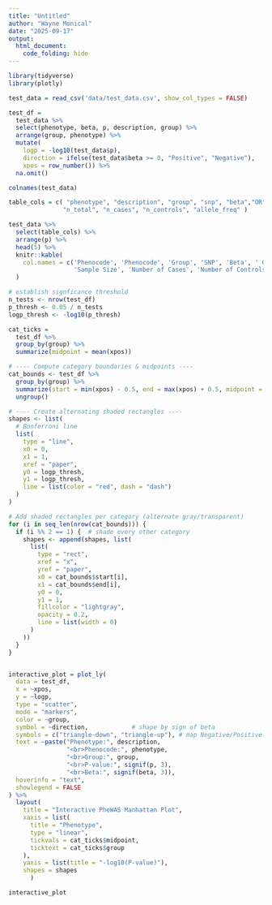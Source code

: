 ```yaml
---
title: "Untitled"
author: "Wayne Monical"
date: "2025-09-17"
output: 
  html_document:
    code_folding: hide
---
```


```r
library(tidyverse)
library(plotly)
```


```r
test_data = read_csv('data/test_data.csv', show_col_types = FALSE)

test_df = 
  test_data %>% 
  select(phenotype, beta, p, description, group) %>% 
  arrange(group, phenotype) %>% 
  mutate(
    logp = -log10(test_data$p),
    direction = ifelse(test_data$beta >= 0, "Positive", "Negative"),
    xpos = row_number()) %>% 
  na.omit() 
```

```r
colnames(test_data)
```
```r
table_cols = c( "phenotype", "description", "group", "snp", "beta","OR", "SE","p", 
               "n_total", "n_cases", "n_controls", "allele_freq" )

test_data %>% 
  select(table_cols) %>% 
  arrange(p) %>% 
  head(5) %>% 
  knitr::kable(
    col.names = c('Phenocode', 'Phenocode', 'Group', 'SNP', 'Beta', ' OR', 'SE', 'P-value',
                  'Sample Size', 'Number of Cases', 'Number of Controls','Allele Frequency')
  )
```




```r
# establish signficance threshold
n_tests <- nrow(test_df)
p_thresh <- 0.05 / n_tests
logp_thresh <- -log10(p_thresh)

cat_ticks = 
  test_df %>%
  group_by(group) %>%
  summarize(midpoint = mean(xpos))

# ---- Compute category boundaries & midpoints ----
cat_bounds <- test_df %>%
  group_by(group) %>%
  summarize(start = min(xpos) - 0.5, end = max(xpos) + 0.5, midpoint = mean(xpos)) %>%
  ungroup()

# ---- Create alternating shaded rectangles ----
shapes <- list(
  # Bonferroni line
  list(
    type = "line",
    x0 = 0,
    x1 = 1,
    xref = "paper",
    y0 = logp_thresh,
    y1 = logp_thresh,
    line = list(color = "red", dash = "dash")
  )
)

# Add shaded rectangles per category (alternate gray/transparent)
for (i in seq_len(nrow(cat_bounds))) {
  if (i %% 2 == 1) {  # shade every other category
    shapes <- append(shapes, list(
      list(
        type = "rect",
        xref = "x",
        yref = "paper",
        x0 = cat_bounds$start[i],
        x1 = cat_bounds$end[i],
        y0 = 0,
        y1 = 1,
        fillcolor = "lightgray",
        opacity = 0.2,
        line = list(width = 0)
      )
    ))
  }
}


interactive_plot = plot_ly(
  data = test_df,
  x = ~xpos,
  y = ~logp,
  type = "scatter",
  mode = "markers",
  color = ~group,           
  symbol = ~direction,            # shape by sign of beta
  symbols = c("triangle-down", "triangle-up"), # map Negative/Positive
  text = ~paste("Phenotype:", description,
                "<br>Phenocode:", phenotype,
                "<br>Group:", group, 
                "<br>P-value:", signif(p, 3),
                "<br>Beta:", signif(beta, 3)),
  hoverinfo = "text",
  showlegend = FALSE 
) %>%
  layout(
    title = "Interactive PheWAS Manhattan Plot",
    xaxis = list(
      title = "Phenotype",
      type = "linear", 
      tickvals = cat_ticks$midpoint,
      ticktext = cat_ticks$group
    ),
    yaxis = list(title = "-log10(P-value)"),
    shapes = shapes
      )

interactive_plot
```





